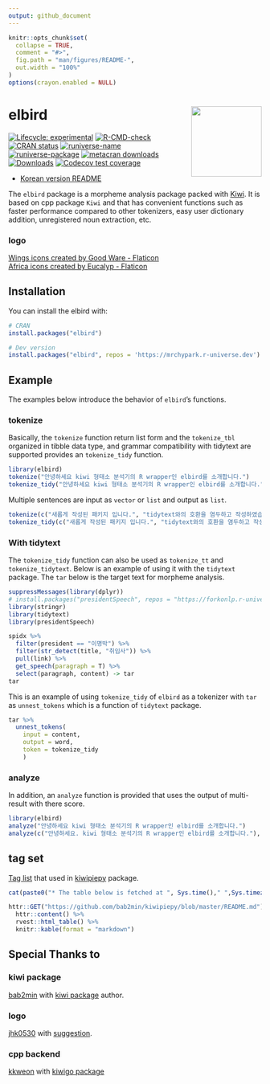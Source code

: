 ```yaml
---
output: github_document
---
```


<!-- README.md is generated from README.Rmd. Please edit that file -->

```r
knitr::opts_chunk$set(
  collapse = TRUE,
  comment = "#>",
  fig.path = "man/figures/README-",
  out.width = "100%"
)
options(crayon.enabled = NULL)
```

# elbird <img src="man/figures/logo.png" align="right" height=140/>

<!-- badges: start -->
[![Lifecycle: experimental](https://img.shields.io/badge/lifecycle-experimental-orange.svg)](https://lifecycle.r-lib.org/articles/stages.html#experimental)
[![R-CMD-check](https://github.com/mrchypark/elbird/workflows/R-CMD-check/badge.svg)](https://github.com/mrchypark/elbird/actions)
[![CRAN status](https://www.r-pkg.org/badges/version/elbird)](https://CRAN.R-project.org/package=elbird)
[![runiverse-name](https://mrchypark.r-universe.dev/badges/:name)](https://mrchypark.r-universe.dev/)
[![runiverse-package](https://mrchypark.r-universe.dev/badges/elbird)](https://mrchypark.r-universe.dev/ui#packages)
[![metacran downloads](https://cranlogs.r-pkg.org/badges/elbird)](https://cran.r-project.org/package=elbird)
[![Downloads](https://cranlogs.r-pkg.org/badges/grand-total/elbird)](https://cran.rstudio.com/package=elbird)
[![Codecov test coverage](https://codecov.io/gh/mrchypark/elbird/branch/main/graph/badge.svg)](https://app.codecov.io/gh/mrchypark/elbird?branch=main)
<!-- badges: end -->

* [Korean version README](https://mrchypark.github.io/elbird/articles/README_kr.html)

The `elbird` package is a morpheme analysis package packed with [Kiwi](https://github.com/bab2min/Kiwi).
It is based on cpp package `Kiwi` and that has convenient functions such as faster performance compared to other tokenizers, easy user dictionary addition, unregistered noun extraction, etc.

### logo

<a href="https://www.flaticon.com/free-icons/wings" title="wings icons">Wings icons created by Good Ware - Flaticon</a>    
<a href="https://www.flaticon.com/free-icons/africa" title="africa icons">Africa icons created by Eucalyp - Flaticon</a>

## Installation

You can install the elbird with:

```r
# CRAN
install.packages("elbird")

# Dev version
install.packages("elbird", repos = 'https://mrchypark.r-universe.dev')
```

## Example

The examples below introduce the behavior of `elbird`'s functions.

### tokenize

Basically, the `tokenize` function return list form and the `tokenize_tbl` organized in tibble data type, and grammar compatibility with tidytext are supported provides an `tokenize_tidy` function.

```r
library(elbird)
tokenize("안녕하세요 kiwi 형태소 분석기의 R wrapper인 elbird를 소개합니다.")
tokenize_tidy("안녕하세요 kiwi 형태소 분석기의 R wrapper인 elbird를 소개합니다.")
```

Multiple sentences are input as `vector` or `list` and output as `list`.

```r
tokenize(c("새롭게 작성된 패키지 입니다.", "tidytext와의 호환을 염두하고 작성하였습니다."))
tokenize_tidy(c("새롭게 작성된 패키지 입니다.", "tidytext와의 호환을 염두하고 작성하였습니다."))
```

### With tidytext

The `tokenize_tidy` function can also be used as `tokenize_tt` and `tokenize_tidytext`.
Below is an example of using it with the `tidytext` package.
The `tar` below is the target text for morpheme analysis.

```r
suppressMessages(library(dplyr))
# install.packages("presidentSpeech", repos = "https://forkonlp.r-universe.dev/")
library(stringr)
library(tidytext)
library(presidentSpeech)

spidx %>% 
  filter(president == "이명박") %>% 
  filter(str_detect(title, "취임사")) %>% 
  pull(link) %>% 
  get_speech(paragraph = T) %>%
  select(paragraph, content) -> tar
tar
```

This is an example of using `tokenize_tidy` of `elbird` as a tokenizer with `tar` as `unnest_tokens` which is a function of `tidytext` package.

```r
tar %>% 
  unnest_tokens(
    input = content,
    output = word,
    token = tokenize_tidy
    )
```

### analyze

In addition, an `analyze` function is provided that uses the output of multi-result with there score.

```r
library(elbird)
analyze("안녕하세요 kiwi 형태소 분석기의 R wrapper인 elbird를 소개합니다.")
analyze(c("안녕하세요. kiwi 형태소 분석기의 R wrapper인 elbird를 소개합니다."), top_n = 1)
```

## tag set

[Tag list](https://github.com/bab2min/kiwipiepy#%ED%92%88%EC%82%AC-%ED%83%9C%EA%B7%B8) that used in [kiwipiepy](https://github.com/bab2min/kiwipiepy) package.

```r
cat(paste0("* The table below is fetched at ", Sys.time()," ",Sys.timezone(),"."))
```

```r
httr::GET("https://github.com/bab2min/kiwipiepy/blob/master/README.md") %>% 
  httr::content() %>% 
  rvest::html_table() %>% 
  knitr::kable(format = "markdown")
```

## Special Thanks to

### kiwi package
[bab2min](https://github.com/bab2min) with [kiwi package](https://github.com/bab2min/Kiwi) author.

### logo
[jhk0530](https://github.com/jhk0530) with [suggestion](https://github.com/mrchypark/elbird/issues/6).

### cpp backend
[kkweon](https://github.com/kkweon) with [kiwigo package](https://github.com/codingpot/kiwigo)
